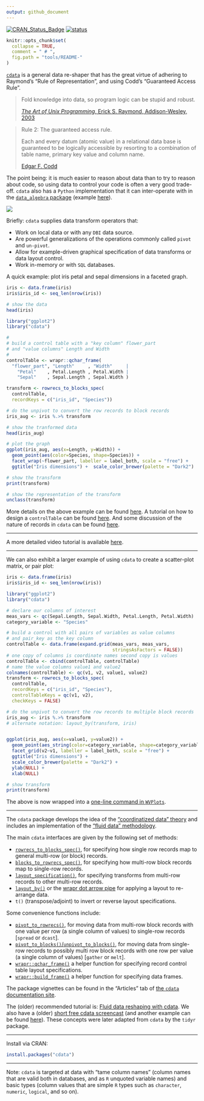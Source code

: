 ```yaml
---
output: github_document
---
```


[![CRAN_Status_Badge](https://www.r-pkg.org/badges/version/cdata)](https://cran.r-project.org/package=cdata)
[![status](https://tinyverse.netlify.com/badge/cdata)](https://CRAN.R-project.org/package=cdata)

<!-- README.md is generated from README.Rmd. Please edit that file -->


```r
knitr::opts_chunk$set(
  collapse = TRUE,
  comment = " # ",
  fig.path = "tools/README-"
)
```


[`cdata`](https://CRAN.R-project.org/package=cdata) is a general data re-shaper that has the great virtue of adhering to Raymond's "Rule of Representation", and using Codd's "Guaranteed Access Rule".

> Fold knowledge into data, so program logic can be stupid and robust.
>
> [*The Art of Unix Programming*, Erick S. Raymond, Addison-Wesley, 2003](http://www.catb.org/esr/writings/taoup/html/ch01s06.html#id2878263)

> Rule 2: The guaranteed access rule.
>
> Each and every datum (atomic value) in a relational data base is guaranteed to be logically accessible by resorting to a combination of table name, primary key value and column name.
>
> [Edgar F. Codd](https://en.wikipedia.org/wiki/Codd%27s_12_rules)

The point being: it is much easier to reason about data than to try to reason about code, so using data to control your code is often a very good trade-off.  `cdata` also has a `Python` implementation that it can inter-operate with in the [`data_algebra` package](https://github.com/WinVector/data_algebra) (example [here](https://github.com/WinVector/data_algebra/blob/master/Examples/cdata/cdata.ipynb)).


![](https://raw.githubusercontent.com/WinVector/cdata/master/tools/cdata.png)

Briefly: `cdata` supplies data transform operators that:

 * Work on local data or with any `DBI` data source.
 * Are powerful generalizations of the operations commonly called `pivot` and `un-pivot`.
 * Allow for example-driven graphical specification of data transforms or data layout control.
 * Work in-memory or with `SQL` databases.

A quick example: plot iris petal and sepal dimensions in a faceted graph.


```r
iris <- data.frame(iris)
iris$iris_id <- seq_len(nrow(iris))

# show the data
head(iris)

library("ggplot2")
library("cdata")

#
# build a control table with a "key column" flower_part
# and "value columns" Length and Width
#
controlTable <- wrapr::qchar_frame(
  "flower_part", "Length"     , "Width"     |
    "Petal"    , Petal.Length , Petal.Width |
    "Sepal"    , Sepal.Length , Sepal.Width )

transform <- rowrecs_to_blocks_spec(
  controlTable,
  recordKeys = c("iris_id", "Species"))

# do the unpivot to convert the row records to block records
iris_aug <- iris %.>% transform

# show the tranformed data
head(iris_aug)

# plot the graph
ggplot(iris_aug, aes(x=Length, y=Width)) +
  geom_point(aes(color=Species, shape=Species)) + 
  facet_wrap(~flower_part, labeller = label_both, scale = "free") +
  ggtitle("Iris dimensions") +  scale_color_brewer(palette = "Dark2")

# show the transform
print(transform)

# show the representation of the transform
unclass(transform)
```

More details on the above example can be found [here](http://www.win-vector.com/blog/2018/10/faceted-graphs-with-cdata-and-ggplot2/). A tutorial on how to design a `controlTable` can be found [here](https://winvector.github.io/cdata/articles/design.html).  And some discussion of the nature of records in `cdata` can be found [here](https://winvector.github.io/cdata/articles/blocksrecs.html).

----

A more detailed video tutorial is available [here](https://github.com/WinVector/cdata/blob/master/Examples/OrderedGrouping/OrderedGrouping.md).

----

We can also exhibit a larger example of using `cdata` to create a scatter-plot matrix, or pair plot:

```r

iris <- data.frame(iris)
iris$iris_id <- seq_len(nrow(iris))

library("ggplot2")
library("cdata")

# declare our columns of interest
meas_vars <- qc(Sepal.Length, Sepal.Width, Petal.Length, Petal.Width)
category_variable <- "Species"

# build a control with all pairs of variables as value columns
# and pair_key as the key column
controlTable <- data.frame(expand.grid(meas_vars, meas_vars, 
                                       stringsAsFactors = FALSE))
# one copy of columns is coordinate names second copy is values
controlTable <- cbind(controlTable, controlTable)
# name the value columns value1 and value2
colnames(controlTable) <- qc(v1, v2, value1, value2)
transform <- rowrecs_to_blocks_spec(
  controlTable,
  recordKeys = c("iris_id", "Species"),
  controlTableKeys = qc(v1, v2),
  checkKeys = FALSE)

# do the unpivot to convert the row records to multiple block records
iris_aug <- iris %.>% transform
# alternate notation: layout_by(transform, iris)


ggplot(iris_aug, aes(x=value1, y=value2)) +
  geom_point(aes_string(color=category_variable, shape=category_variable)) + 
  facet_grid(v2~v1, labeller = label_both, scale = "free") +
  ggtitle("Iris dimensions") +
  scale_color_brewer(palette = "Dark2") +
  ylab(NULL) + 
  xlab(NULL)

# show transform
print(transform)
```


The above is now wrapped into a [one-line command in `WVPlots`](https://winvector.github.io/WVPlots/reference/PairPlot.html).


----

The `cdata` package develops the idea of the ["coordinatized data" theory](http://winvector.github.io/FluidData/RowsAndColumns.html) and includes an implementation of the ["fluid data" methodology](http://winvector.github.io/FluidData/FluidData.html).   

The main `cdata` interfaces are given by the following set of methods:

  * [`rowrecs_to_blocks_spec()`](https://winvector.github.io/cdata/reference/rowrecs_to_blocks_spec.html), for specifying how single row records map to general multi-row (or block) records.
  * [`blocks_to_rowrecs_spec()`](https://winvector.github.io/cdata/reference/blocks_to_rowrecs_spec.html), for specifying how multi-row block records map to single-row records.
  * [`layout_specification()`](https://winvector.github.io/cdata/reference/layout_specification.html), for specifying transforms from multi-row records to other multi-row records.
  * [`layout_by()`](https://winvector.github.io/cdata/reference/layout_by.html) or the [wrapr dot arrow pipe](https://winvector.github.io/wrapr/reference/dot_arrow.html) for applying a layout to re-arrange data.
  * `t()` (transpose/adjoint) to invert or reverse layout specifications.

Some convenience functions include:

  * [`pivot_to_rowrecs()`](https://winvector.github.io/cdata/reference/pivot_to_rowrecs.html), for moving data from multi-row block records with one value per row (a single column of values) to single-row records [`spread` or `dcast`].
  * [`pivot_to_blocks()`/`unpivot_to_blocks()`](https://winvector.github.io/cdata/reference/unpivot_to_blocks.html), for moving data from single-row records to possibly multi row block records with one row per value (a single column of values) [`gather` or `melt`].
  * [`wrapr::qchar_frame()`](https://winvector.github.io/wrapr/reference/qchar_frame.html) a helper function for specifying record control table layout specifications.
 * [`wrapr::build_frame()`](https://winvector.github.io/wrapr/reference/build_frame.html) a helper function for specifying data frames.
  
The package vignettes can be found in the "Articles" tab of [the `cdata` documentation site](https://winvector.github.io/cdata/).

The (older) recommended tutorial is: [Fluid data reshaping with cdata](http://winvector.github.io/FluidData/FluidDataReshapingWithCdata.html). We also have a (older) [short free cdata screencast](https://youtu.be/4cYbP3kbc0k) (and another example can be found [here](http://winvector.github.io/FluidData/DataWranglingAtScale.html)).  These concepts were later adapted from `cdata` by the `tidyr` package.

----

Install via CRAN:

```r
install.packages("cdata")
```

----



Note: `cdata` is targeted at data with "tame column names" (column names that are valid both in databases, and as `R` unquoted variable names) and basic types (column values that are simple `R` types such as `character`, `numeric`, `logical`, and so on). 


